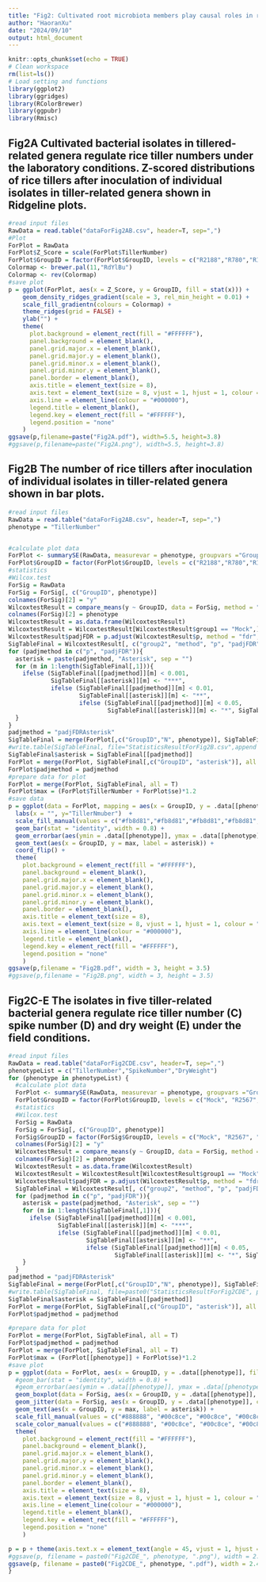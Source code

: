 ```yaml
---
title: "Fig2: Cultivated root microbiota members play causal roles in regulating rice tiller number"
author: "HaoranXu"
date: "2024/09/10"
output: html_document
---
```


```r
knitr::opts_chunk$set(echo = TRUE)
# Clean workspace
rm(list=ls()) 
# Load setting and functions
library(ggplot2)
library(ggridges)
library(RColorBrewer)
library(ggpubr)
library(Rmisc)
```

## Fig2A Cultivated bacterial isolates in tillered-related genera regulate rice tiller numbers under the laboratory conditions. Z-scored distributions of rice tillers after inoculation of individual isolates in tiller-related genera shown in Ridgeline plots.

```r
#read input files
RawData = read.table("dataForFig2AB.csv", header=T, sep=",")
#Plot
ForPlot = RawData
ForPlot$Z_Score = scale(ForPlot$TillerNumber)
ForPlot$GroupID = factor(ForPlot$GroupID, levels = c("R2188","R780","R1625","R2149","R1801","R3062","R2797","R1405","R2488","R1870","R1275","R2567","Mock"))
Colormap <- brewer.pal(11,"RdYlBu") 
Colormap <- rev(Colormap)
#save plot
p = ggplot(ForPlot, aes(x = Z_Score, y = GroupID, fill = stat(x))) + 
    geom_density_ridges_gradient(scale = 3, rel_min_height = 0.01) +
    scale_fill_gradientn(colours = Colormap) +
    theme_ridges(grid = FALSE) +
    ylab("") +
    theme(
      plot.background = element_rect(fill = "#FFFFFF"), 
      panel.background = element_blank(), 
      panel.grid.major.x = element_blank(),
      panel.grid.major.y = element_blank(), 
      panel.grid.minor.x = element_blank(), 
      panel.grid.minor.y = element_blank(),
      panel.border = element_blank(), 
      axis.title = element_text(size = 8),  
      axis.text = element_text(size = 8, vjust = 1, hjust = 1, colour = "#000000"), 
      axis.line = element_line(colour = "#000000"),
      legend.title = element_blank(),
      legend.key = element_rect(fill = "#FFFFFF"),
      legend.position = "none"
    )
ggsave(p,filename=paste("Fig2A.pdf"), width=5.5, height=3.8)
#ggsave(p,filename=paste("Fig2A.png"), width=5.5, height=3.8)
```

## Fig2B The number of rice tillers after inoculation of individual isolates in tiller-related genera shown in bar plots.

```r
#read input files
RawData = read.table("dataForFig2AB.csv", header=T, sep=",")
phenotype = "TillerNumber"


#calculate plot data
ForPlot <- summarySE(RawData, measurevar = phenotype, groupvars ="GroupID")
ForPlot$GroupID = factor(ForPlot$GroupID, levels = c("R2188","R780","R1625","R2149","R1801","R3062","R2797","R1405","R2488","R1870","R1275","R2567","Mock"))
#statistics
#Wilcox.test
ForSig = RawData
ForSig = ForSig[, c("GroupID", phenotype)]
colnames(ForSig)[2] = "y"
WilcoxtestResult = compare_means(y ~ GroupID, data = ForSig, method = "wilcox.test", paired = F,)
colnames(ForSig)[2] = phenotype
WilcoxtestResult = as.data.frame(WilcoxtestResult)
WilcoxtestResult = WilcoxtestResult[WilcoxtestResult$group1 == "Mock",]
WilcoxtestResult$padjFDR = p.adjust(WilcoxtestResult$p, method = "fdr", n = length(WilcoxtestResult$p))
SigTableFinal = WilcoxtestResult[, c("group2", "method", "p", "padjFDR")]
for (padjmethod in c("p", "padjFDR")){
  asterisk = paste(padjmethod, "Asterisk", sep = "")
  for (m in 1:length(SigTableFinal[,1])){
    ifelse (SigTableFinal[[padjmethod]][m] < 0.001,
            SigTableFinal[[asterisk]][m] <- "***",
            ifelse (SigTableFinal[[padjmethod]][m] < 0.01,
                    SigTableFinal[[asterisk]][m] <- "**",
                    ifelse (SigTableFinal[[padjmethod]][m] < 0.05,
                            SigTableFinal[[asterisk]][m] <- "*", SigTableFinal[[asterisk]][m] <- "")))
  }
}
padjmethod = "padjFDRAsterisk"
SigTableFinal = merge(ForPlot[,c("GroupID","N", phenotype)], SigTableFinal, by.x = "GroupID", by.y = "group2", all = T)
#write.table(SigTableFinal, file="StatisticsResultForFig2B.csv",append = F, quote = F, sep = ",", row.names = F, col.names = T)
SigTableFinal$asterisk = SigTableFinal[[padjmethod]]
ForPlot = merge(ForPlot, SigTableFinal[,c("GroupID", "asterisk")], all = T)
ForPlot$padjmethod = padjmethod
#prepare data for plot
ForPlot = merge(ForPlot, SigTableFinal, all = T)
ForPlot$max = (ForPlot$TillerNumber + ForPlot$se)*1.2
#save data
p = ggplot(data = ForPlot, mapping = aes(x = GroupID, y = .data[[phenotype]], fill = GroupID)) + 
  labs(x = "", y="TillerNmuber")  +
  scale_fill_manual(values = c("#fb8d81","#fb8d81","#fb8d81","#fb8d81","#fb8d81","#00c8ce","#00c8ce","#00c8ce","#00c8ce","#00c8ce","#00c8ce","#00c8ce","#888888")) +
  geom_bar(stat = "identity", width = 0.8) +
  geom_errorbar(aes(ymin = .data[[phenotype]], ymax = .data[[phenotype]] + se), width = .1) +
  geom_text(aes(x = GroupID, y = max, label = asterisk)) +
  coord_flip() + 
  theme(
    plot.background = element_rect(fill = "#FFFFFF"), 
    panel.background = element_blank(), 
    panel.grid.major.x = element_blank(),
    panel.grid.major.y = element_blank(), 
    panel.grid.minor.x = element_blank(), 
    panel.grid.minor.y = element_blank(),
    panel.border = element_blank(), 
    axis.title = element_text(size = 8),  
    axis.text = element_text(size = 8, vjust = 1, hjust = 1, colour = "#000000"), 
    axis.line = element_line(colour = "#000000"),
    legend.title = element_blank(),
    legend.key = element_rect(fill = "#FFFFFF"),
    legend.position = "none"
    )
ggsave(p,filename = "Fig2B.pdf", width = 3, height = 3.5)
#ggsave(p,filename = "Fig2B.png", width = 3, height = 3.5)

```
 
## Fig2C-E The isolates in five tiller-related bacterial genera regulate rice tiller number (C) spike number (D) and dry weight (E) under the field conditions.

```r
#read input files
RawData = read.table("dataForFig2CDE.csv", header=T, sep=",")
phenotypeList = c("TillerNumber","SpikeNumber","DryWeight")
for (phenotype in phenotypeList) {
  #calculate plot data
  ForPlot <- summarySE(RawData, measurevar = phenotype, groupvars ="GroupID")
  ForPlot$GroupID = factor(ForPlot$GroupID, levels = c("Mock", "R2567", "R2488", "R1405", "R780", "R1801"))
  #statistics
  #Wilcox.test
  ForSig = RawData
  ForSig = ForSig[, c("GroupID", phenotype)]
  ForSig$GroupID = factor(ForSig$GroupID, levels = c("Mock", "R2567", "R2488", "R1405", "R780", "R1801"))
  colnames(ForSig)[2] = "y"
  WilcoxtestResult = compare_means(y ~ GroupID, data = ForSig, method = "wilcox.test", paired = F,)
  colnames(ForSig)[2] = phenotype
  WilcoxtestResult = as.data.frame(WilcoxtestResult)
  WilcoxtestResult = WilcoxtestResult[WilcoxtestResult$group1 == "Mock",]
  WilcoxtestResult$padjFDR = p.adjust(WilcoxtestResult$p, method = "fdr", n = length(WilcoxtestResult$p))
  SigTableFinal = WilcoxtestResult[, c("group2", "method", "p", "padjFDR")]
  for (padjmethod in c("p", "padjFDR")){
    asterisk = paste(padjmethod, "Asterisk", sep = "")
    for (m in 1:length(SigTableFinal[,1])){
      ifelse (SigTableFinal[[padjmethod]][m] < 0.001,
              SigTableFinal[[asterisk]][m] <- "***",
              ifelse (SigTableFinal[[padjmethod]][m] < 0.01,
                      SigTableFinal[[asterisk]][m] <- "**",
                      ifelse (SigTableFinal[[padjmethod]][m] < 0.05,
                              SigTableFinal[[asterisk]][m] <- "*", SigTableFinal[[asterisk]][m] <- "")))
    }
  }
padjmethod = "padjFDRAsterisk"
SigTableFinal = merge(ForPlot[,c("GroupID","N", phenotype)], SigTableFinal, by.x = "GroupID", by.y = "group2", all = T)
#write.table(SigTableFinal, file=paste0("StatisticsResultForFig2CDE", phenotype, ".csv"),append = F, quote = F, sep = ",", row.names = F, col.names = T)
SigTableFinal$asterisk = SigTableFinal[[padjmethod]]
ForPlot = merge(ForPlot, SigTableFinal[,c("GroupID", "asterisk")], all = T)
ForPlot$padjmethod = padjmethod

#prepare data for plot
ForPlot = merge(ForPlot, SigTableFinal, all = T)
ForPlot$padjmethod = padjmethod
ForPlot = merge(ForPlot, SigTableFinal, all = T)
ForPlot$max = (ForPlot[[phenotype]] + ForPlot$se)*1.2
#save plot
p = ggplot(data = ForPlot, aes(x = GroupID, y = .data[[phenotype]], fill = GroupID)) +
  #geom_bar(stat = "identity", width = 0.8) +
  #geom_errorbar(aes(ymin = .data[[phenotype]], ymax = .data[[phenotype]]+se), width = .1) +
  geom_boxplot(data = ForSig, aes(x = GroupID, y = .data[[phenotype]], color = GroupID), alpha=0.75, outlier.alpha=0, size=0.7, width=0.5) +
  geom_jitter(data = ForSig, aes(x = GroupID, y = .data[[phenotype]], color = GroupID), size=0.5, alpha=0.7, width = 0.2, height = 0.02)+theme(legend.position="none") +
  geom_text(aes(x = GroupID, y = max, label = asterisk)) +
  scale_fill_manual(values = c("#888888", "#00c8ce", "#00c8ce", "#00c8ce", "#fb8d81", "#fb8d81", "#fb8d81", "#fb8d81")) +
  scale_color_manual(values = c("#888888", "#00c8ce", "#00c8ce", "#00c8ce", "#fb8d81", "#fb8d81", "#fb8d81", "#fb8d81")) +
  theme(
    plot.background = element_rect(fill = "#FFFFFF"), 
    panel.background = element_blank(), 
    panel.grid.major.x = element_blank(),
    panel.grid.major.y = element_blank(), 
    panel.grid.minor.x = element_blank(), 
    panel.grid.minor.y = element_blank(),
    panel.border = element_blank(), 
    axis.title = element_text(size = 8),  
    axis.text = element_text(size = 8, vjust = 1, hjust = 1, colour = "#000000"), 
    axis.line = element_line(colour = "#000000"),
    legend.title = element_blank(),
    legend.key = element_rect(fill = "#FFFFFF"),
    legend.position = "none"
    )

p = p + theme(axis.text.x = element_text(angle = 45, vjust = 1, hjust = 1))
#ggsave(p, filename = paste0("Fig2CDE_", phenotype, ".png"), width = 2.4, height = 2.2)
ggsave(p, filename = paste0("Fig2CDE_", phenotype, ".pdf"), width = 2.4, height = 2.2)
}


```